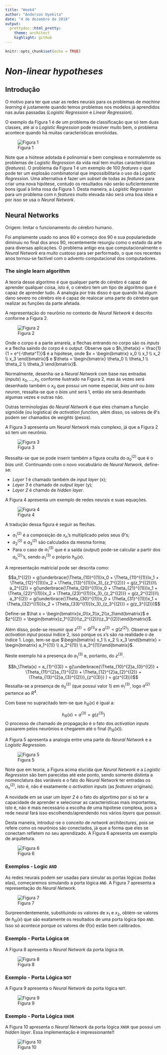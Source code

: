 ```yaml
---
title: "Week4"
author: "Anderson Uyekita"
date: "4 de dezembro de 2018"
output:
  prettydoc::html_pretty:
    theme: architect
    highlight: github
---
```


```r
knitr::opts_chunk$set(echo = TRUE)
```

# _Non-linear hypotheses_

## Introdução

O motivo para ter que usar as redes neurais para os problemas de _machine learning_ é justamente quando temos problemas nos modelos já aprendidos nas aulas passadas (_Logistic Regression_ e _Linear Regression_).

O exemplo da Figura 1 é de um problema de classificação que só tem duas classes, até aí o _Logistic Regression_ pode resolver muito bem, o problema acontece quando há muitas características envolvidas.

![Figura 1](01-img/1.png)

Note que a hiótese adotada é polinomial e bem complexa e normalemnte os problemas de _Logistic Regression_ da vida real tem muitas características (_features_). O problema da Figura 1 é um exemplo de 100 _features_ o que pode ter um explosão combinatorial que impossibilitaria o uso da _Logistic Regression_. Uma alternativa é fazer um _subset_ de todas as _features_ para criar uma nova hipótese, contudo os resultados não serão suficientemente bons igual à linha rosa da Figura 1. Desta maneira, a _Logistic Regression_ para um problema com n _features_ muito elevada não será uma boa ideia e por isso se usa o _Neural Network_.

## Neural Networks

Origem: Imitar o funcionamento do cérebro humano.

Foi amplamente usado no anos 80 e começo dos 90 e sua populariedade diminuiu no final dos anos 90, recentemente resurgiu como o estado da arte para diversas aplicações. O problema antigo era que computacionalmente o _Neural Network_ era muito custoso para ser performado, o que nos recentes anos tornou-se factível com o advento computacional dos computadores.

### The single learn algorithm

A teoria desse algoritmo é que qualquer parte do cérebro é capaz de aprender qualquer coisa, isto é, o cérebro tem um tipo de algoritmo que é capaz de aprender tudo. A analogia por trás disso é que quando há algum dano severo no cérebro ele é capaz de realocar uma parte do cérebro que realizar as funções da parte afetada.

A representação do neurônio no contexto de _Neural Network_ é descrito conforme a Figura 2.

![Figura 2](01-img/2.png)

Onde o corpo é a parte amarela, a flechas entrando no corpo são os _inputs_ e a flecha saindo do corpo é o _output_. Observe que o $h_\theta(x) = \frac{1}{1 = e^{-\theta^T}}$ é a hipótese, onde $x = \begin{bmatrix} x_0 \\ x_1 \\ x_2 \\ x_3 \end{bmatrix}$ e $\theta = \begin{bmatrix} \theta_0 \\ \theta_1 \\ \theta_2 \\ \theta_3 \end{bmatrix}$.

Normalmente, desenha-se a _Neural Network_ com base nas entradas (_inputs_) $x_0, \dots ,x_1$, conforme ilustrado na Figura 2, mas às vezes será desenhado também o $x_0$ que possui um nome especial, _bias unit_ ou _bias neuron_, ressalta-se que o _bias unit_ será 1, então ele será desenhado algumas vezes e outras não.

Outras terminologias do _Neural Network_ é que eles chamam a função sigmóide (ou logística) de _activation function_, além disso, os valores de $\theta$'s podem ser chamados de _weights_ (pesos).

A Figura 3 apresenta um _Neural Network_ mais complexo, já que a Figura 2 só tem um neurônio.

![Figura 3](01-img/3.png)

Ressalta-se que se pode inserir também a figura oculta do $a_0^{(2)}$ que é o _bias unit_. Continuando com o novo vocabulário de _Neural Network_, define-se: 

* _Layer 1_ é chamado também de _input layer_ (x);
* _Layer 3_ é chamado de _output layer_ (y);
* _Layer 2_ é chamdo de _hidden layer_.

A Figura 4 apresenta um exemplo de redes neurais e suas equações.

![Figura 4](01-img/4.png)

A tradução dessa figura é seguir as flechas.

* $a_1^{(2)}$ é a composição de $x_n$'s multiplicado pelos seus $\Theta$'s;
* $a_2^{(2)}$ e $a_3^{(2)}$ são calculados da mesma forma;
* Para o caso de $a_1^{(3)}$ que é a saída (_output_) pode-se calcular a partir dos $a_n^{(2)}$'s, sendo $a_1^{(3)}$ o próprio $h_\Theta(x)$.

A representação matricial pode ser descrita como:

$$a_1^{(2)} = g(\underbrace{\Theta_{10}^{(1)}x_0 + \Theta_{11}^{(1)})x_1 + \Theta_{12}^{(1)})x_2 + \Theta_{13}^{(1)})x_3}_{z_1^{(2)}} = g(z_1^{(2)})\\
a_2^{(2)} = g(\underbrace{\Theta_{20}^{(1)}x_0 + \Theta_{21}^{(1)})x_1 + \Theta_{22}^{(1)})x_2 + \Theta_{23}^{(1)})x_3}_{z_2^{(2)}} = g(z_2^{(2)})\\
a_3^{(2)} = g(\underbrace{\Theta_{30}^{(1)}x_0 + \Theta_{31}^{(1)})x_1 + \Theta_{32}^{(1)})x_2 + \Theta_{33}^{(1)})x_3}_{z_3^{(2)}} = g(z_3^{(2)})$$

Define-se $\hat x = \begin{bmatrix}x_0\\x_1\\x_2\\x_3\end{bmatrix}$ e $z^{(2)} = \begin{bmatrix}z_1^{(2)}\\z_2^{(2)}\\z_3^{(2)}\end{bmatrix}$.

Além disso, pode-se resumir que $z^{(2)} = \Theta^{(1)}x$ e $a^{(2)} = g(z^{(2)})$. Observe que o _activation input_ possui índice 2, isso porque os $x$'s são na realidade o de índice 1. Logo, tem-se que $\begin{bmatrix} x_1 \\ x_2 \\ x_3 \end{bmatrix} = \begin{bmatrix} a_1^{(1)} \\ a_2^{(1)} \\ a_3^{(1)}\end{bmatrix}$.

Neste exemplo há a presença do $a_1^{(3)}$ e, portanto, do $z^{(3)}$.

$$h_\Theta(x) = a_{1}^{(3)} = g(\underbrace{\Theta_{10}^{2}a_{0}^{(2)} + \Theta_{11}^{2}a_{1}^{(2)} + \Theta_{12}^{2}a_{2}^{(2)} + \Theta_{13}^{2}a_{3}^{(2)}}_{z^{(3)}} ) = g(z^{(3)})$$
Ressalta-se a presença de $a_0^{(2)}$ (que possui valor 1) em $a_1^{(3)}$, logo $a^{(2)}$ pertence ao $R^4$.

Com base no supracitado tem-se que $h_\Theta(x)$ é igual a:

$$h_\Theta(x) = a^{(3)} = g(z^{(3)})$$
O processo de chamado de propagação é o fato dos _activation inputs_ passarem pelos neurônios e chegarem até o final ($h_\Theta(x)$).

A Figura 5 apresenta a analogia entre uma parte do _Neural Network_ e a _Logistic Regression_.

![Figura 5](01-img/5.png)

Note que em teoria, a Figura acima elucida que _Neural Network_ e a _Logistic Regression_ são bem parecidas até este ponto, sendo somente distinta a nomenclatura das variáveis e o fato do _Neural Network_ ter entradas os $a_n^{(2)}$, isto é, não é exatamente o _activation inputs_ (as _features_ originais).

A novidade em se usar um _layer 2_ é o fato do algortimo por si só ter a capacidade de aprender e selecionar as características mais importantes, isto é, não é mais necessário a escolha de uma hipótese complexa, pois a rede neural fará isso escolhendo/aprendendo nos vários _layers_ que possuir.

Desta maneira, introduz-se o conceito de _network architectures_, pois se refere como os neurônios são conectados, já que a forma que eles se conectam refletem no seu aprendizado. A Figura 6 apresenta um exemplo de arquitetura.

![Figura 6](01-img/6.png)

### Exemplos - Logic `AND`

As redes neurais podem ser usadas para simular as portas lógicas (todas elas), começaremos simulando a porta lógica `AND`. A Figura 7 apresenta a representação do _Neural Network_.

![Figura 7](01-img/7.png)

Surpreendentemente, substituindo os valores de $x_1$ e $x_2$, obtém-se valores de $h_\Theta(x)$ que são exatamente os resultados de uma porta lógica tipo `AND`. Isso só acontece porque os valores de $\Theta(x)$ estão bem calibrados.

### Exemplo - Porta Lógica `OR`

A Figura 8 apresenta o _Neural Network_ da porta lógica `OR`.

![Figura 8](01-img/8.png)

### Exemplo - Porta Lógica `NOT`

A Figura 9 apresenta o _Neural Network_ da porta lógica `NOT`.

![Figura 9](01-img/9.png)

### Exemplo - Porta Lógica `XNOR`

A Figura 10 apresenta o _Neural Network_ da porta lógica `XNOR` que possui um _hidden layer_. Essa implementação é impressionante!!

![Figura 10](01-img/10.png)

